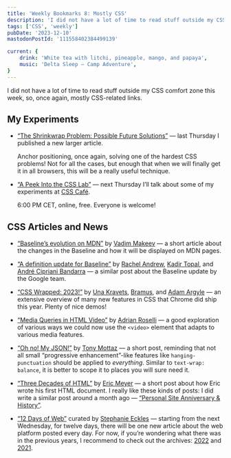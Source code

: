 ```yaml
---
title: 'Weekly Bookmarks 8: Mostly CSS'
description: 'I did not have a lot of time to read stuff outside my CSS comfort zone this week, so, once again, mostly CSS-related links. Also: a small announcement about my experiments!'
tags: ['CSS', 'weekly']
pubDate: '2023-12-10'
mastodonPostId: '111558402384499139'

current: {
    drink: 'White tea with litchi, pineapple, mango, and papaya',
    music: 'Delta Sleep — Camp Adventure',
}
---
```


I did not have a lot of time to read stuff outside my CSS comfort zone this week, so, once again, mostly CSS-related links.

## My Experiments

- [“The Shrinkwrap Problem: Possible Future Solutions”](https://kizu.dev/shrinkwrap-problem/) — last Thursday I published a new larger article.

    Anchor positioning, once again, solving one of the hardest CSS problems! Not for all the cases, but enough that when we will finally get it in all browsers, this will be a really useful technique.

- [“A Peek Into the CSS Lab”](https://www.meetup.com/css-cafe/events/297788668/) — next Thursday I’ll talk about some of my experiments at [CSS Café](https://www.meetup.com/css-cafe/).

    6:00 PM CET, online, free. Everyone is welcome!

## CSS Articles and News

- [“Baseline’s evolution on MDN”](https://developer.mozilla.org/en-US/blog/baseline-evolution-on-mdn/) by [Vadim Makeev](https://pepelsbey.dev/) — a short article about the changes in the Baseline and how it will be displayed on MDN pages.

- [“A definition update for Baseline”](https://web.dev/blog/baseline-definition-update) by [Rachel Andrew](https://rachelandrew.co.uk/), [Kadir Topal](https://github.com/atopal), and [André Cipriani Bandarra](https://bandarra.me/) — a similar post about the Baseline update by the Google team.

- [“CSS Wrapped: 2023!”](https://developer.chrome.com/blog/css-wrapped-2023) by [Una Kravets](https://una.im/), [Bramus](https://www.bram.us/), and [Adam Argyle](https://nerdy.dev/) — an extensive overview of many new features in CSS that Chrome did ship this year. Plenty of nice demos!

- [“Media Queries in HTML Video”](https://adrianroselli.com/2023/12/media-queries-in-html-video.html) by [Adrian Roselli](https://adrianroselli.com/) — a good exploration of various ways we could now use the `<video>` element that adapts to various media features.

- [“Oh no! My JSON!”](https://www.tonymottaz.com/blog/oh-no-my-json/) by [Tony Mottaz](https://www.tonymottaz.com/) — a short post, reminding that not all small “progressive enhancement”-like features like `hanging-punctuation` should be applied to _everything_. Similar to `text-wrap: balance`, it is better to scope it to places you will sure need it.

- [“Three Decades of HTML”](https://meyerweb.com/eric/thoughts/2023/12/06/three-decades-of-html/) by [Eric Meyer](https://meyerweb.com/) — a short post about how Eric wrote his first HTML document. I really like these kinds of posts: I did write a similar post around a month ago — [“Personal Site Anniversary & History”](/personal-site-anniversary/).

- [“12 Days of Web”](https://12daysofweb.dev/) curated by [Stephanie Eckles](https://thinkdobecreate.com/) — starting from the next Wednesday, for twelve days, there will be one new article about the web platform posted every day. For now, if you’re wondering what there was in the previous years, I recommend to check out the archives: [2022](https://12daysofweb.dev/2022/) and [2021](https://12daysofweb.dev/2021/).

